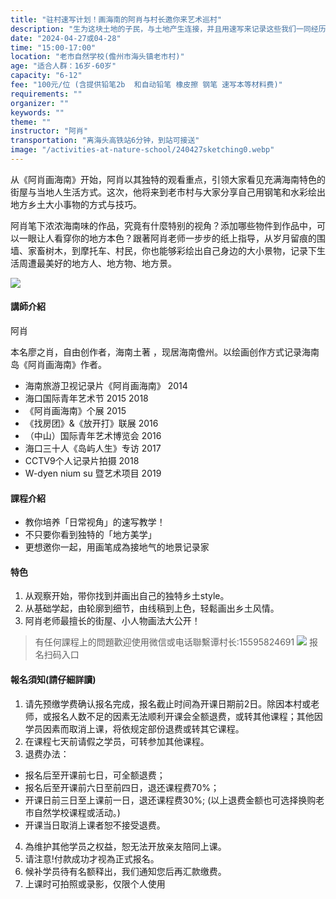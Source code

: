 ```yaml
---
title: "驻村速写计划！画海南的阿肖与村长邀你来艺术巡村"
description: "生为这块土地的子民，与土地产生连接，并且用速写来记录这些我们一同经历的生活美好，是多么重要的事。"
date: "2024-04-27或04-28"
time: "15:00-17:00"
location: "老市自然学校(儋州市海头镇老市村)"
age: "适合人群：16岁-60岁"
capacity: "6-12"
fee: "100元/位 (含提供铅笔2b  和自动铅笔 橡皮擦 钢笔 速写本等材料费)"
requirements: ""
organizer: ""
keywords: ""
theme: ""
instructor: "阿肖"
transportation: "离海头高铁站6分钟，到站可接送"
image: "/activities-at-nature-school/240427sketching0.webp"
---
```


从《阿肖画海南》开始，阿肖以其独特的观看重点，引领大家看见充满海南特色的街屋与当地人生活方式。这次，他将来到老市村与大家分享自己用钢笔和水彩绘出地方乡土大小事物的方式与技巧。

阿肖笔下浓浓海南味的作品，究竟有什麼特别的视角？添加哪些物件到作品中，可以一眼让人看穿你的地方本色？跟著阿肖老师一步步的纸上指导，从岁月留痕的围墙、家畜树木，到摩托车、村民，你也能够彩绘出自己身边的大小景物，记录下生活周遭最美好的地方人、地方物、地方景。

![](/activities-at-nature-school/240427sketching1.webp)

#### 講師介紹

阿肖

本名廖之肖，自由创作者，海南土著 ，现居海南儋州。以绘画创作方式记录海南岛《阿肖画海南》作者。

- 海南旅游卫视记录片《阿肖画海南》 2014
- 海口国际青年艺术节                        2015 2018
- 《阿肖画海南》个展                              2015
- 《找房团》&《放开打》联展                 2016
- （中山）国际青年艺术博览会              2016
- 海口三十人《岛屿人生》专访             2017
- CCTV9个人记录片拍摄                         2018
- W-dyen nium su 暨艺术项目               2019

#### 課程介紹

- 教你培养「日常视角」的速写教学！
- 不只要你看到独特的「地方美学」
- 更想邀你一起，用画笔成為接地气的地景记录家

#### 特色

1. 从观察开始，带你找到并画出自己的独特乡土style。
2. 从基础学起，由轮廓到细节，由线稿到上色，轻鬆画出乡土风情。
3. 阿肖老师最擅长的街屋、小人物画法大公开！

> 有任何課程上的問題歡迎使用微信或电话聯繫谭村长:15595824691
![](/activities-at-nature-school/240427sketching2.webp)
报名扫码入口

#### 報名須知(請仔細詳讀)

1. 请先预缴学费确认报名完成，报名截止时间為开课日期前2日。除因本村或老师，或报名人数不足的因素无法顺利开课会全额退费，或转其他课程；其他因学员因素而取消上课，将依规定部份退费或转其它课程。
2. 在课程七天前请假之学员，可转参加其他课程。
3. 退费办法：
  - 报名后至开课前七日，可全额退费；
  - 报名后至开课前六日至前四日，退还课程费70%；
  - 开课日前三日至上课前一日，退还课程费30%;  (以上退费金额也可选择换购老市自然学校课程或活动。)
  - 开课当日取消上课者恕不接受退费。
4. 為维护其他学员之权益，恕无法开放亲友陪同上课。
5. 请注意!付款成功才视為正式报名。
6. 候补学员待有名额释出，我们通知您后再汇款缴费。
7. 上课时可拍照或录影，仅限个人使用
